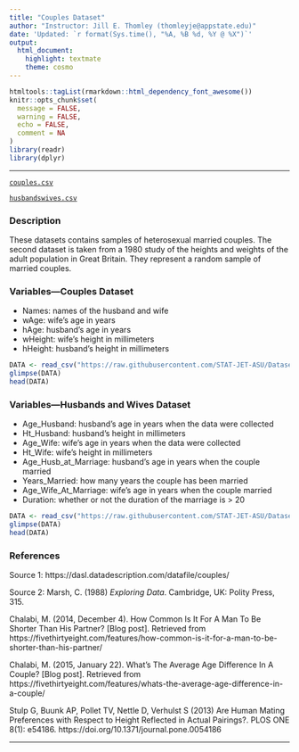 ```yaml
---
title: "Couples Dataset"
author: "Instructor: Jill E. Thomley (thomleyje@appstate.edu)"
date: 'Updated: `r format(Sys.time(), "%A, %B %d, %Y @ %X")`'
output: 
  html_document: 
    highlight: textmate
    theme: cosmo
---
```


```r
htmltools::tagList(rmarkdown::html_dependency_font_awesome())
knitr::opts_chunk$set(
  message = FALSE,
  warning = FALSE,
  echo = FALSE,
  comment = NA
)
library(readr)
library(dplyr)
```
<hr>

<i class="fas fa-database"></i> [`couples.csv`](https://raw.githubusercontent.com/STAT-JET-ASU/Datasets/master/Instructor/couples.csv)

<i class="fas fa-database"></i> [`husbandswives.csv`](https://raw.githubusercontent.com/STAT-JET-ASU/Datasets/master/Instructor/husbandswives.csv)

### Description

These datasets contains samples of heterosexual married couples. The second dataset is taken from a 1980 study of the heights and weights of the adult population in Great Britain. They represent a random sample of married couples. 

### Variables---Couples Dataset

* Names: names of the husband and wife
* wAge: wife's age in years
* hAge: husband's age in years
* wHeight: wife's height in millimeters
* hHeight: husband's height in millimeters

```r
DATA <- read_csv("https://raw.githubusercontent.com/STAT-JET-ASU/Datasets/master/Instructor/couples.csv")
glimpse(DATA)
head(DATA)
```

### Variables---Husbands and Wives Dataset

* Age_Husband: husband's age in years when the data were collected
* Ht_Husband: husband's height in millimeters
* Age_Wife: wife's age in years when the data were collected
* Ht_Wife: wife's height in millimeters
* Age_Husb_at_Marriage: husband's age in years when the couple married
* Years_Married: how many years the couple has been married
* Age_Wife_At_Marriage: wife's age in years when the couple married
* Duration: whether or not the duration of the marriage is > 20

```r
DATA <- read_csv("https://raw.githubusercontent.com/STAT-JET-ASU/Datasets/master/Instructor/husbandswives.csv")
glimpse(DATA)
head(DATA)
```

### References

Source 1: https://dasl.datadescription.com/datafile/couples/ 

Source 2: Marsh, C. (1988) *Exploring Data*. Cambridge, UK: Polity Press, 315.

Chalabi, M. (2014, December 4). How Common Is It For A Man To Be Shorter Than His Partner? [Blog post]. Retrieved from https://fivethirtyeight.com/features/how-common-is-it-for-a-man-to-be-shorter-than-his-partner/

Chalabi, M. (2015, January 22). What’s The Average Age Difference In A Couple? [Blog post]. Retrieved from https://fivethirtyeight.com/features/whats-the-average-age-difference-in-a-couple/

Stulp G, Buunk AP, Pollet TV, Nettle D, Verhulst S (2013) Are Human Mating Preferences with Respect to Height Reflected in Actual Pairings?. PLOS ONE 8(1): e54186. https://doi.org/10.1371/journal.pone.0054186

<hr>
